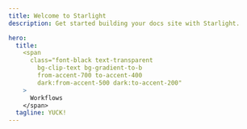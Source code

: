 ```yaml
---
title: Welcome to Starlight
description: Get started building your docs site with Starlight.

hero:
  title:
    <span
      class="font-black text-transparent
        bg-clip-text bg-gradient-to-b
        from-accent-700 to-accent-400
        dark:from-accent-500 dark:to-accent-200"
    >
      Workflows
    </span>
  tagline: YUCK!
---
```



<LinkCard
    title="Discover the Workflows"
    href="/workflows/development/overview"
    description="Start discovering how we work at Company."
/>